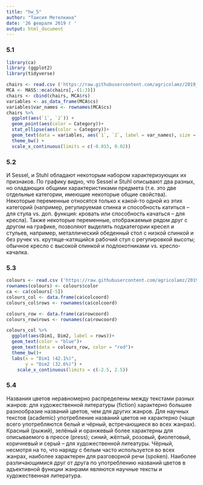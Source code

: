 ```yaml
---
title: "hw_5"
author: "Таисия Метелкина"
date: '26 февраля 2019 г '
output: html_document
---
```


### 5.1
```r
library(ca)
library (ggplot2)
library(tidyverse)

chairs <- read.csv ('https://raw.githubusercontent.com/agricolamz/2019_data_analysis_for_linguists/master/data/students/tsmetelkina/hw5_CA_MCA/hw5_chairs.csv')
MCA <- MASS::mca(chairs[,-(1:3)])
chairs <- cbind(chairs, MCA$rs)
variables <- as_data_frame(MCA$cs)
variables$var_names <- rownames(MCA$cs)
chairs %>% 
  ggplot(aes(`1`, `2`)) +
  geom_point(aes(color = Category))+
  stat_ellipse(aes(color = Category))+
  geom_text(data = variables, aes(`1`, `2`, label = var_names), size = 3)+
  theme_bw() +
  scale_x_continuous(limits = c(-0.015, 0.02))
```

### 5.2
И Sessel, и Stuhl обладают некоторым набором характеризующих их признаков. По графику видно, что Sessel и Stuhl описывают два разных, но оладающих общими характеристиками предмета (т.е. это две отдельные категории, имеющие некоторые общие свойства). 
Некоторые переменные относятся только к какой-то одной из этих категорий (например, регулируемая спинка и способность катиться -- для стула vs. доп. функция: кровать или способность качаться -- для кресла). 
Также некоторые переменные, отображаемые рядом друг с другом на графике, позволяют выделять подкатегории кресел и стульев, например, металлический обеденный стол с низкой спинкой и без ручек vs. крутяще-катящийся рабочий стул с регулировкой высоты; обычное кресло с высокой спинкой и подлокотниками vs. кресло-качалка.

### 5.3
```r
colours <- read.csv ('https://raw.githubusercontent.com/agricolamz/2019_data_analysis_for_linguists/master/data/students/tsmetelkina/hw5_CA_MCA/hw5_colreg.csv')
rownames(colours) <- colours$color
ca <- ca(colours[-5])
colours_col <- data.frame(ca$colcoord)
colours_col$rows <- rownames(ca$colcoord)

colours_row <- data.frame(ca$rowcoord)
colours_row$rows <- rownames(ca$rowcoord)

colours_col %>% 
  ggplot(aes(Dim1, Dim2, label = rows))+
  geom_text(color = "blue")+
  geom_text(data = colours_row, color = "red")+
  theme_bw()+
  labs(x = "Dim1 (42.1%)",
       y = "Dim2 (32.6%)") +
    scale_x_continuous(limits = c(-2.5, 2.5))
```
### 5.4
Названия цветов неравномерно распределены между текстами разных жанров: для художественной литературы (fiction) характерно большее разнообразие названий цветов, чем для других жанров. Для научных текстов (academic) употребление названий цветов не характерно (чаще всего употребляются белый и чёрный, встречающиеся во всех жанрах). Красный (рыжий), зелёный и оранжевый более характерны для описываемого в прессе (press); синий, жёлтый, розовый, фиолетовый, коричневый и серый -- для художественной литеатуры. Чёрный, несмотря на то, что наряду с белым часто используется во всех жанрах, наиболее характерен для разговорной речи (spoken). Наиболее различающимися друг от друга по употреблению названий цветов в адъективной функции жанрами являются научные тексты и художественная литература.

